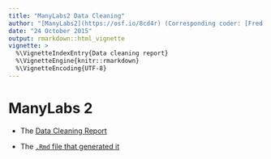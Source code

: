 ```yaml
---
title: "ManyLabs2 Data Cleaning"
author: "[ManyLabs2](https://osf.io/8cd4r) (Corresponding coder: [Fred Hasselman](https://osf.io/ujgs6/))"
date: "24 October 2015"
output: rmarkdown::html_vignette
vignette: >
  %\VignetteIndexEntry{Data cleaning report}
  %\VignetteEngine{knitr::rmarkdown}
  %\VignetteEncoding{UTF-8}
---
```



# ManyLabs 2  

* The [Data Cleaning Report](http://fredhasselman.com/other/ML2/ML2_data_cleaning.html) 

* The [`.Rmd` file that generated it](https://raw.githubusercontent.com/ManyLabsOpenScience/manylabRs/master/inst/ML2_data_cleaning.Rmd)